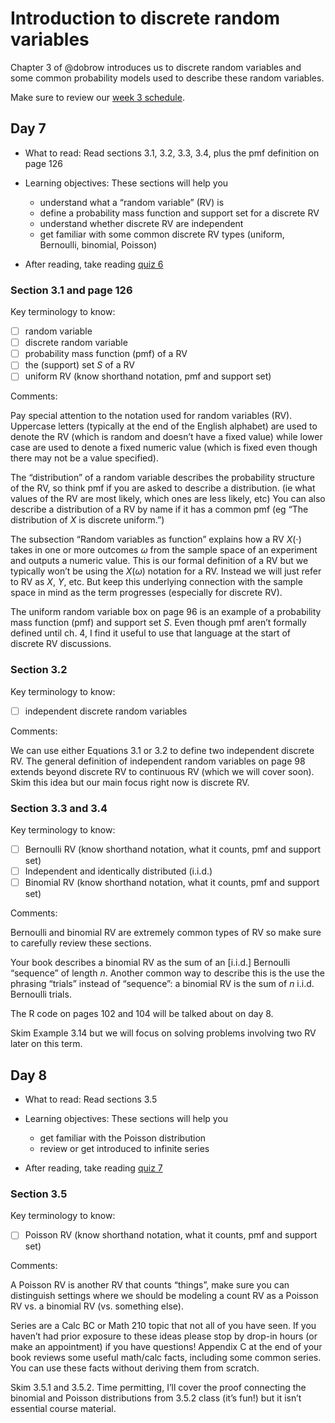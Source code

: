 # Introduction to discrete random variables  {#sec-intro-disc-rv}

Chapter 3 of @dobrow introduces us to discrete random variables and some common probability models used to describe these random variables. 

Make sure to review our [week 3 schedule](https://docs.google.com/spreadsheets/d/1u4l1ho1V35AJJSlt2-UaOW_C8xn46YK5UqrQjajpDH4/edit?usp=sharing).



## Day 7 {.unnumbered}

- What to read: Read sections 3.1, 3.2, 3.3, 3.4, plus the pmf definition on page 126

- Learning objectives: These sections will help you
  - understand what a "random variable" (RV) is
  - define a probability mass function and support set for a discrete RV
  - understand whether discrete RV are independent
  - get familiar with some common discrete RV types (uniform, Bernoulli, binomial, Poisson)
  
- After reading, take reading [quiz 6](https://forms.gle/gMDmvhPHPysXiPkK8)

  

### Section 3.1 and page 126 {.unnumbered}

Key terminology to know:

  - [ ] random variable
  - [ ] discrete random variable
  - [ ] probability mass function (pmf) of a RV 
  - [ ] the (support) set $S$ of a RV
  - [ ] uniform RV (know shorthand notation, pmf and support set)
  

Comments: 

Pay special attention to the notation used for random variables (RV). Uppercase letters (typically at the end of the English alphabet) are used to denote the RV (which is random and doesn't have a fixed value) while lower case are used to denote a fixed numeric value (which is fixed even though there may not be a value specified).

The "distribution" of a random variable describes the probability structure of the RV, so think pmf if you are asked to describe a distribution. (ie what values of the RV are most likely, which ones are less likely, etc) You can also describe a distribution of a RV by name if it has a common pmf (eg "The distribution of $X$ is discrete uniform.")

The subsection "Random variables as function" explains how a RV $X(\cdot)$ takes in one or more outcomes $\omega$ from the sample space of an experiment and outputs a numeric value. This is our formal definition of a RV but we typically won't be using the $X(\omega)$ notation for a RV. Instead we will just refer to RV as $X$, $Y$, etc. But keep this underlying connection with the sample space in mind as the term progresses (especially for discrete RV).

The uniform random variable box on page 96 is an example of a probability mass function (pmf) and support set $S$. Even though pmf aren't formally defined until ch. 4, I find it useful to use that language at the start of discrete RV discussions. 


### Section 3.2 {.unnumbered}

Key terminology to know:

  - [ ] independent discrete random variables
  

Comments: 

We can use either Equations 3.1 or 3.2 to define two independent discrete RV. The general definition of independent random variables on page 98 extends beyond discrete RV to continuous RV (which we will cover soon). Skim this idea but our main focus right now is discrete RV. 


### Section 3.3 and 3.4 {.unnumbered}

Key terminology to know:

  - [ ] Bernoulli RV (know shorthand notation, what it counts, pmf and support set)
  - [ ] Independent and identically distributed (i.i.d.)
  - [ ] Binomial RV (know shorthand notation, what it counts, pmf and support set)


Comments: 

Bernoulli and binomial RV are extremely common types of RV so make sure to carefully review these sections. 

Your book describes a binomial RV as the sum of an [i.i.d.] Bernoulli "sequence" of length $n$. Another common way to describe this is the use the phrasing "trials" instead of "sequence": a binomial RV is the sum of $n$ i.i.d. Bernoulli trials.

The R code on pages 102 and 104 will be talked about on day 8.

Skim Example 3.14 but we will focus on solving problems involving two RV later on this term.



## Day 8 {.unnumbered}

- What to read: Read sections 3.5

- Learning objectives: These sections will help you
  - get familiar with the Poisson distribution
  - review or get introduced to infinite series 
  
- After reading, take reading [quiz 7](https://forms.gle/GkduDGR42NEbizfE6)

  

### Section 3.5 {.unnumbered}

Key terminology to know:

  - [ ] Poisson RV (know shorthand notation, what it counts, pmf and support set)


Comments: 

A Poisson RV is another RV that counts "things", make sure you can distinguish settings where we should be modeling a count RV as a Poisson RV vs. a binomial RV (vs. something else). 

Series are a Calc BC or Math 210 topic that not all of you have seen. If you haven't had prior exposure to these ideas please stop by drop-in hours (or make an appointment) if you have questions! Appendix C at the end of your book reviews some useful math/calc facts, including some common series. You can use these facts without deriving them from scratch. 

Skim 3.5.1 and 3.5.2. Time permitting, I'll cover the proof connecting the binomial and Poisson distributions from 3.5.2 class (it's fun!) but it isn't essential course material.